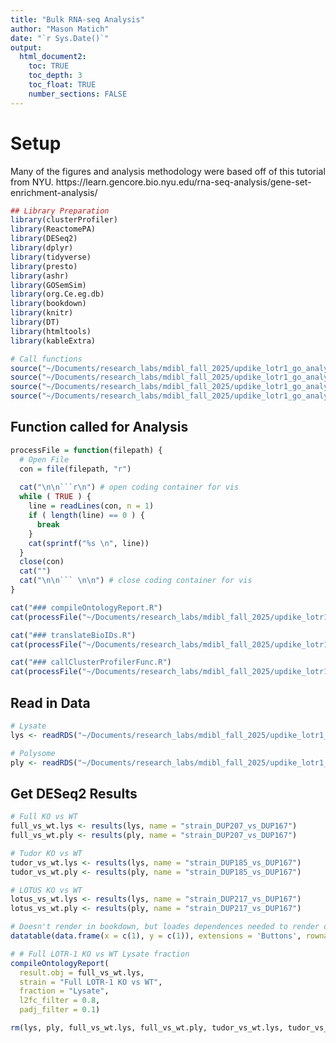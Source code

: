 ```yaml
---
title: "Bulk RNA-seq Analysis"
author: "Mason Matich"
date: "`r Sys.Date()`"
output: 
  html_document2:
    toc: TRUE
    toc_depth: 3
    toc_float: TRUE
    number_sections: FALSE
---
```


# Setup {.title}

Many of the figures and analysis methodology were based off of this tutorial from NYU.
https://learn.gencore.bio.nyu.edu/rna-seq-analysis/gene-set-enrichment-analysis/

```r
## Library Preparation
library(clusterProfiler)
library(ReactomePA)
library(DESeq2)
library(dplyr)
library(tidyverse)
library(presto)
library(ashr)
library(GOSemSim)
library(org.Ce.eg.db)
library(bookdown)
library(knitr)
library(DT)
library(htmltools)
library(kableExtra)
```

```r
# Call functions
source("~/Documents/research_labs/mdibl_fall_2025/updike_lotr1_go_analysis/scripts/translateBioIDs.R")
source("~/Documents/research_labs/mdibl_fall_2025/updike_lotr1_go_analysis/scripts/callClusterProfilerFunc.R")
source("~/Documents/research_labs/mdibl_fall_2025/updike_lotr1_go_analysis/scripts/compileOntologyReport.R")
source("~/Documents/research_labs/mdibl_fall_2025/updike_lotr1_go_analysis/scripts/emptyTableMessage.R")
```

## Function called for Analysis {.tabset .tabset-pills}
```r
processFile = function(filepath) {
  # Open File
  con = file(filepath, "r")
  
  cat("\n\n```r\n") # open coding container for vis
  while ( TRUE ) {
    line = readLines(con, n = 1)
    if ( length(line) == 0 ) {
      break
    }
    cat(sprintf("%s \n", line))
  }
  close(con)
  cat("")
  cat("\n\n``` \n\n") # close coding container for vis
}
```

```r
cat("### compileOntologyReport.R")
cat(processFile("~/Documents/research_labs/mdibl_fall_2025/updike_lotr1_go_analysis/scripts/compileOntologyReport.R"))

cat("### translateBioIDs.R")
cat(processFile("~/Documents/research_labs/mdibl_fall_2025/updike_lotr1_go_analysis/scripts/translateBioIDs.R"))

cat("### callClusterProfilerFunc.R")
cat(processFile("~/Documents/research_labs/mdibl_fall_2025/updike_lotr1_go_analysis/scripts/callClusterProfilerFunc.R"))
```

## Read in Data
```r
# Lysate
lys <- readRDS("~/Documents/research_labs/mdibl_fall_2025/updike_lotr1_go_analysis/intermediate_data/deseq2_dds_objects/lotr1_isolatedStrain_Lysate_BatchCor_dds.rds")

# Polysome
ply <- readRDS("~/Documents/research_labs/mdibl_fall_2025/updike_lotr1_go_analysis/intermediate_data/deseq2_dds_objects/lotr1_isolatedStrain_Polysome_BatchCor_dds.rds")
```

## Get DESeq2 Results
```r
# Full KO vs WT
full_vs_wt.lys <- results(lys, name = "strain_DUP207_vs_DUP167")
full_vs_wt.ply <- results(ply, name = "strain_DUP207_vs_DUP167")

# Tudor KO vs WT 
tudor_vs_wt.lys <- results(lys, name = "strain_DUP185_vs_DUP167")
tudor_vs_wt.ply <- results(ply, name = "strain_DUP185_vs_DUP167")

# LOTUS KO vs WT
lotus_vs_wt.lys <- results(lys, name = "strain_DUP217_vs_DUP167")
lotus_vs_wt.ply <- results(ply, name = "strain_DUP217_vs_DUP167")
```

```r
# Doesn't render in bookdown, but loades dependences needed to render other datatables
datatable(data.frame(x = c(1), y = c(1)), extensions = 'Buttons', rownames = FALSE,options = list(buttons = c('copy', 'csv', 'excel', 'pdf')))
```

```r
# # Full LOTR-1 KO vs WT Lysate fraction
compileOntologyReport(
  result.obj = full_vs_wt.lys, 
  strain = "Full LOTR-1 KO vs WT", 
  fraction = "Lysate",
  l2fc_filter = 0.8,
  padj_filter = 0.1)
```


```r
rm(lys, ply, full_vs_wt.lys, full_vs_wt.ply, tudor_vs_wt.lys, tudor_vs_wt.ply, lotus_vs_wt.lys, lotus_vs_wt.ply, callClusterProfilerFunc, compileOntologyReport, translateBioIDs, emptyTableMessage, processFile)
```

